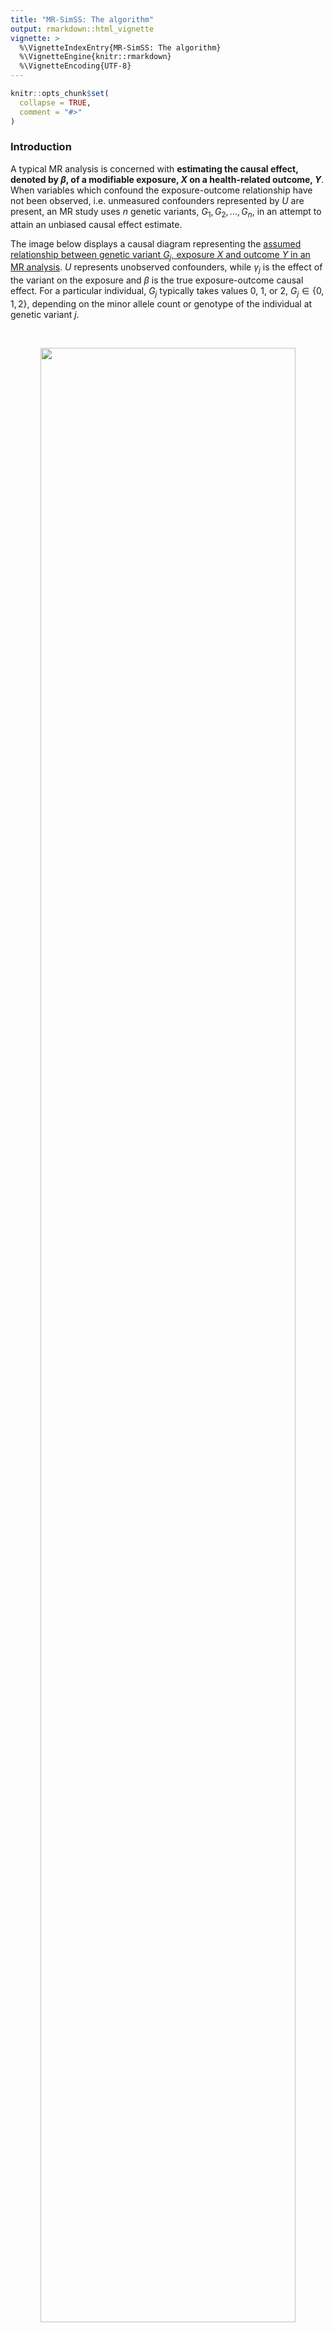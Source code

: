 ```yaml
---
title: "MR-SimSS: The algorithm"
output: rmarkdown::html_vignette
vignette: >
  %\VignetteIndexEntry{MR-SimSS: The algorithm}
  %\VignetteEngine{knitr::rmarkdown}
  %\VignetteEncoding{UTF-8}
---
```


```r
knitr::opts_chunk$set(
  collapse = TRUE,
  comment = "#>"
)
```



### Introduction

A typical MR analysis is concerned with **estimating the causal effect, denoted by $\beta$, of a modifiable exposure, $X$ on a health-related outcome, $Y$**. When variables which confound the exposure-outcome relationship have not been observed, i.e. unmeasured confounders represented by $U$ are present, an MR study uses $n$ genetic variants, $G_1, G_2, \dots, G_n$, in an attempt to attain an unbiased causal effect estimate. 

The image below displays a causal diagram representing the <u> assumed relationship between genetic variant $G_j$, exposure $X$ and outcome $Y$ in an MR analysis</u>. $U$ represents unobserved confounders, while $\gamma_j$ is the effect of the variant on the exposure and $\beta$ is the true exposure-outcome causal effect.  For a particular individual, $G_j$ typically takes values 0, 1, or 2, $G_j \in \{0,1,2\}$,
depending on the minor allele count or genotype of the individual at genetic variant $j$.


<br>

<p align="center">
<a href="https://github.com/amandaforde/winnerscurse_sims/blob/main/causal_diagram.jpg?raw=true"> 
<img src="https://github.com/amandaforde/winnerscurse_sims/blob/main/causal_diagram.jpg?raw=true" width="90%">
</a>
</p>

<br>



[$\star$]{style="color: darkblue;"} **Note:** A table is included at the bottom of the page ([here](https://amandaforde.github.io/mr.simss/articles/MR-SimSS-algorithm.html#notation)) detailing all notation used in this vignette. 


Here, the focus is on **summary-level MR**, a form of MR in which the analysis is conducted with summary statistics that have been generated using two large non-overlapping, or partially overlapping, exposure and outcome data sets. These summary statistics typically take the form of variant-exposure association estimates, variant-outcome association estimates and their corresponding standard errors, i.e. $\left( \widehat{\gamma_j}, \widehat{\sigma_{X_j}}\right)$ and $\left( \widehat{\Gamma_j}, \widehat{\sigma_{Y_j}}\right)$ for each genetic variant $j = 1, \dots, n$. To be more specific, the exposure data is used to regress $X$ on each $G_j$, $j = 1, \dots, n$, independently, yielding regression coefficients, $\widehat{\gamma_j}$ and standard errors, $\widehat{\sigma_{X_j}}$ in the process. In a similar manner, the regression coefficients, $\widehat{\Gamma_j}$  and standard errors,  $\widehat{\sigma_{Y_j}}$  are generated by regressing $Y$ on each $G_j$ separately in the outcome data set.


[$\star$]{style="color: darkblue;"} <span style="color:darkgreen;">**Potential sample overlap is permitted**</span> between the two data sets and therefore, it is <u>not assumed that $\widehat{\gamma_j}$ and $\widehat{\Gamma_j}$ are independent</u> for each genetic variant $j$, i.e. it is possible that $\text{cov}\left( \widehat{\gamma_j}, \widehat{\Gamma_j} \right) \neq 0$.


### Intuition for MR-SimSS framework


The intuition for MR-SimSS stems from a solution to *Winner’s Curse* that could be implemented when individual-level data is available. 


#### <span style="color:darkblue;"> Individual-level: </span>


In this setting, we first suppose that we have individual-level data, i.e. genotype information, exposure measurements and/or outcome measurements, for a total of $N$ participants of the form $\{\textbf{G}, \textbf{X}, \textbf{Y}\}$. Here, $\textbf{G}$ represents the matrix of genotype information for each genetic variant and participant, i.e. $\textbf{G} = \{ \textbf{G}_1, \dots, \textbf{G}_{N} \} \in \mathbb{R}^{N \times n}$, where $\textbf{G}_{j} = \left[ G_{{1_j}}, \dots,G_{N_j}\right]^T$ contains the genotype information for the $j$th variant, and $\textbf{X} = \left[ X_1, \dots, X_{N} \right]^T$ is the vector of measured exposures. Similarly, $\textbf{Y} = \left[ Y_1, \dots, Y_{N} \right]^T$ is the vector of outcome values. It is possible that the vectors $\mathbf{X}$ and $\mathbf{Y}$ may have several missing values, as there may only be exposure or outcome values, but not both, available for certain individuals. We let $N_\text{overlap}$ denote the number of overlapping individuals, those who have measured values for both outcome and exposure. The proportion of sample overlap, $\frac{N_\text{overlap}}{N}$, can range from 0 to 1, i.e. no overlap to full overlap. 




[$\star$]{style="color: darkblue;"} **Eliminating** ***Winner's Curse***:

If this full data set $\{\mathbf{G},\mathbf{X},\mathbf{Y}\}$ were available, in order to avoid *Winner’s Curse*, we could first **randomly split it into two subsets**, with approximately $\pi N$ and $(1−\pi)N$ individuals in each set, respectively. Following this splitting, an exposure GWAS could be performed using the individual-level data in the first fraction or subset with $\pi N$ individuals, $\{\mathbf{G}_\pi,\mathbf{X}_\pi,\mathbf{Y}_\pi \}$, yielding <u> variant-exposure association estimates, $\widehat{\gamma_{\pi_j}}$for each variant</u>  $j = 1, \dots,n$. These estimated associations could then be used for the <u>sole purpose of selecting genetic instruments</u>. This would ensure that *Winner’s Curse* is avoided as the other independent subset, $\{\mathbf{G}_{1-\pi},\mathbf{X}_{1-\pi},\mathbf{Y}_{1-\pi}\}$, would be used to 
perform an exposure and outcome GWAS, generating variant-exposure, $\widehat{\gamma_{{1-\pi}_j}}$, and variant-outcome association estimates, $\widehat{\Gamma_{{1-\pi}_j}}$, for the MR study. This process is depicted in the figure below. 


<br>

<p align="center">
<a href="https://github.com/amandaforde/winnerscurse_sims/blob/main/individual_1.jpg?raw=true"> 
<img src="https://github.com/amandaforde/winnerscurse_sims/blob/main/individual_1.jpg?raw=true" width="90%">
</a>
</p>

<br>


[$\star$]{style="color: darkblue;"} **Weak instrument bias**:

Recall from the first vignette, ["Winner's Curse and weak instrument bias in MR"](https://amandaforde.github.io/mr.simss/articles/wc_wib.html), that if the variant-exposure and variant-outcome association estimates used in the MR analysis are derived from a single sample or two largely overlapping samples and if several weak instruments are incorporated, then bias towards the confounded observational association will be introduced into the MR causal effect estimate. When individual-level data is available, a potential solution to this as well as *Winner's Curse*, would be to consider **splitting the $1- \pi$ fraction into two fractions, $p$ and $1-p$**. As illustrated in the image below, the dataset $\{\mathbf{G}_{(1-\pi)(p)},\mathbf{X}_{(1-\pi)(p)},\mathbf{Y}_{(1-\pi)(p)}\}$ could be used to perform an exposure GWAS and supply variant-exposure association estimates, $\widehat{\gamma_{{(1-\pi)(p)}_j}}$, while an outcome GWAS could be conducted with $\{\mathbf{G}_{(1-\pi)(1-p)},\mathbf{X}_{(1-\pi)(1-p)},\mathbf{Y}_{(1-\pi)(1-p)}\}$, giving variant-outcome association estimates, $\widehat{\Gamma_{{(1-\pi)(1-p)}_j}}$. A suitable two-sample summary-level MR method could then be applied to the resulting summary statistics: $\{ \widehat{\gamma_{{(1-\pi)(p)}_j}}, \widehat{\Gamma_{{(1-\pi)(1-p)}_j}} \}$. 




<br>

<p align="center">
<a href="https://github.com/amandaforde/winnerscurse_sims/blob/main/individual_2.jpg?raw=true"> 
<img src="https://github.com/amandaforde/winnerscurse_sims/blob/main/individual_2.jpg?raw=true" width="100%">
</a>
</p>

<br>



Unfortunately, this splitting process, such as the one illustrated above, results in a <u>great loss in sample size, and hence power</u>. However, a reduction in the variability of the resulting MR causal effect estimate can be acquired by **repeating the random splitting and performing GWASs in each subset many, many times**, and then, averaging over the causal effect estimates obtained on each iteration. 

However, this is **not a very feasible solution**, as in addition to <u>requiring individual-level data</u>, a major limitation of this approach is its <u>severe computational demands</u>, in terms of both run time and memory usage.

<br>

[$\star$]{style="color: darkblue;"} **MR-SimSS seeks to imitate this repeated sample splitting process, using only GWAS summary statistics.**



### How does MR-SimSS work?

Firstly, MR-SimSS works with summary-level data. Thus, it assumes that an exposure and outcome GWAS have been performed, providing variant-exposure and variant-outcome association estimates, $\{\widehat{\gamma_{j}}, \widehat{\Gamma_j}\}$, in which there may be a number of overlapping individuals between the two GWASs, $N_\text{overlap}$. As MR-SimSS has been constructed with the intention to imitate the above repeated sample splitting, it first considers splitting the dataset into two fractions, $\pi$ and $1-\pi$, and simulates values for the association estimates in the first fraction, $\{\widehat{\gamma_{{\pi}_j}}, \widehat{\Gamma_{{\pi}_j}}\}$, conditional on those in the full dataset, $\{\widehat{\gamma_{j}}, \widehat{\Gamma_j}\}$. Thus, the first step of MR-SimSS involves simulating values for $\{\widehat{\gamma_{{\pi}_j}}, \widehat{\Gamma_{{\pi}_j}}\}$, using the asymptotic conditional distribution of .... For genetic variant $j$, the following formula for the asymptotic conditional distribution has been derived: 



Here, $\rho$ represents the correlation between the exposure and the outcome, $\rho = \text{cor}(X,Y)$, which may differ from $\beta$, the true exposure-outcome causal effect, due to confounding. See the vignette ['Deriving
MR-SimSS'](https://amandaforde.github.io/mr.simss/articles/derive-MR-SimSS.html) for a detailed outline of the derivation of this asymptotic distribution. 

The corresponding estimated standard errors in the first fraction, $\{ \widehat{\sigma_{X_{\pi,j}}},\widehat{\sigma_{Y_{\pi,j}}}\}$ can be obtained by approximating then with $\sigma_{X_{\pi,j}} \sim \sqrt{\frac{1}{\pi}} \cdot \widehat{\sigma_{X_{j}}}$ and $\sigma_{Y_{\pi,j}} \sim \sqrt{\frac{1}{\pi}} \cdot \widehat{\sigma_{Y_{j}}}$, respectively. 


The genetic instruments are then selected according to their z-statistics, $z_{X_{\pi,j}} = \frac{\widehat{\gamma_{\pi_j}}}{\widehat{\sigma_{X_{\pi,j}}}}, j=1, \dots, n$ in this fraction, i.e. genetic variants are chosen to be incorporated into the  MR analysis which have corresponding p-values less than the genome-wide significance threshold of $5 \times 10^{-8}$. For each genetic variant, the association estimates that would have been obtained if GWASs were conducted in the second fraction, $1−\pi$, can be generated using $\widehat{\gamma_j} \approx \pi\widehat{\gamma_{\pi_j}} + (1-\pi)\widehat{\gamma_{{(1-\pi)}_j}}$ and $\widehat{\Gamma_j} \approx \pi\widehat{\Gamma_{\pi_j}} + (1-\pi)\widehat{\Gamma_{{(1-\pi)}_j}}$. Note that these relationships hold due to the asymptotic linearity of maximum likelihood estimates but therefore, are only approximate to order 1/N. The estimated variant-exposure and variant-outcome associations and corresponding standard errors in the $1-\pi$ fraction are obtained as:


We first considered a 2-split approach in which the estimated associations and standard errors from the above equation were then inputted into a summary-level MR method of choice, such as the IVW method.


<br>

<p align="center">
<a href="https://github.com/amandaforde/winnerscurse_sims/blob/main/summary_1.jpg?raw=true"> 
<img src="https://github.com/amandaforde/winnerscurse_sims/blob/main/summary_1.jpg?raw=true" width="100%">
</a>
</p>

<br>


However, we recognised that this could induce a notable amount of weak instrument bias in the direction of the confounded observational association between the exposure and the outcome if there existed a large degree of overlap between the sample sets used in the exposure and outcome GWASs. Therefore, we also propose a 3-split approach which in addition to eliminating Winner’s Curse bias, can only result in weak instrument bias towards the null, irrespective of the proportion of sample overlap. With the 3-split approach, we imagine as if we go on to split the individual-level data in the $1-\pi$ fraction into two fractions, $p$ and $1− p$, and perform an exposure GWAS in the $p$ fraction and an outcome GWAS in the $1− p$ fraction.

Our method imitates this idea by simulating values for the estimated variant-exposure and variant-outcome associations, $\{\widehat{\gamma_{{(1-\pi)p}_j}}, \widehat{\Gamma_{{(1-\pi)p}_j}}\}$, respectively, conditional on the generated association estimates in the $1-\pi$ fraction, $\{\widehat{\gamma_{{(1-\pi)}_j}}, \widehat{\Gamma_{{(1-\pi)}_j}}\}$. The asymptotic conditional distribution of .... takes a similar format to and an expression for it can be found in the vignette ['Deriving
MR-SimSS'](https://amandaforde.github.io/mr.simss/articles/derive-MR-SimSS.html). 



Using the asymptotic linearity of maximum likelihood estimates, $\widehat{\Gamma_{{(1-\pi)(1-p)}_j}}$ is obtained using $\widehat{\Gamma_{{(1-\pi)(1-p)}_j}} \approx \frac{\widehat{\Gamma_{{(1-\pi)}_j}}-p\widehat{\Gamma_{{(1-\pi)p}_j}}}{1-p}$. In addition, the estimated standard errors, $\widehat{\sigma_{X_{(1-\pi)p,j}}}$ and  $\widehat{\sigma_{X_{(1-\pi)(1-p),j}}}$ can be approximated by ..., respectively.


Therefore, the values  for each variant $j=1, \dots, n_{\text{sig}}$ in which all genetic variants $j=1, \dots, n_{\text{sig}}$ have been selected in the first $\pi$ fraction, i.e. satisfy the condition..., are
inputted into the MR method of choice. 








<br>

<p align="center">
<a href="https://github.com/amandaforde/winnerscurse_sims/blob/main/summary_2.jpg?raw=true"> 
<img src="https://github.com/amandaforde/winnerscurse_sims/blob/main/summary_2.jpg?raw=true" width="100%">
</a>
</p>

<br>



In order to reduce the variability in the final MR-SimSS causal effect estimate and ensure its stability, we suggest repeating this simulated sample splitting process many times, at least $N_\text{iter} = 1,000$ iterations.

 

The final overall estimate for $\hat\beta$, the exposure-outcome causal effect, is then equivalent to the average of the estimates generated by each iteration of the process.


An estimate of the causal effect obtained at iteration $k$ of the simulated sample splitting process can be denoted by $\hat\beta^{(k)}$. For example, we could have $\hat\beta^{(k)} = \hat\beta^{(k)}_{\text{IVW}}$ or $\hat\beta^{(k)} = \hat\beta^{(k)}_{\text{RAPS}}$, dependent on which summary-level MR method is employed. The final estimate for the causal effect supplied by MR-SimSS is then denoted by $\overline{\hat\beta} = \frac{1}{N_{\text{iter}}} \sum_{k=1}^{N_{\text{iter}}} \hat\beta^{(k)}$, the average
of the estimates obtained at each iteration.

A suitable value for $\text{se}(\overline{\hat\beta})$, the standard error of the MR-SimSS causal effect estimate, can be obtained using the following expression:

$$\text{se}(\overline{\hat\beta}) = \sqrt{\frac{\sum_{k=1}^{N_{\text{iter}}} \left[ \left( \text{se}\left( \hat\beta^{(k)} \right)\right)^2 \right] - \sum_{k=1}^{N_{\text{iter}}} \left[ \hat\beta^{(k)} - \overline{\hat\beta}\right]^2}{N_\text{iter}}}$$ 
Note that $\text{se}\left(\hat\beta^{(k)}\right)$ is the standard error of the causal effect estimate at iteration $k$, which is typically provided by the summary-level MR method of choice. 

<br>

[$\star$]{style="color: darkblue;"} **Note:** The asymptotic conditional distribution equation suggests that in order to implement MR-SimSS, if the number of overlapping samples involved in the exposure and outcome GWASs, $N_\text{overlap}$, is known to differ from zero, $N_\text{overlap} \neq 0$, then this number $N_\text{overlap}$ as well as the correlation between the exposure and outcome, $\rho$, must be provided. In general, $N_\text{overlap}$ may be known, especially if the GWASs have been performed on a single fully overlapping sample, and an estimate for $\rho$ could be obtained from the literature. However, if neither $N_\text{overlap}$ nor an estimate for $\rho$ can be supplied, an alternative strategy is provided [here]() which seeks to estimate a value for $\lambda = \frac{N_\text{overlap}\rho}{\sqrt{N_X N_Y}}$, using only the available **summary-level data of the genome-wide set of genetic variants** i.e. $\{ \widehat{\gamma_j}, \widehat{\sigma_{X_j}}, \widehat{\Gamma_j}, \widehat{\sigma_{Y_j}}\}$. 

<br>

[$\star$]{style="color: darkblue;"} **Note:** It is mentioned that several iterations of our approach, ideally $N_{\text{iter}} \approx 1000$ iterations, is required in order to ensure a stable causal effect estimate. Unfortunately, repeatedly simulating values for $\{\gamma_{\pi_j}, \Gamma_{\pi_j}\}$ and $\{\gamma_{{(1-\pi)p}_j}, \Gamma_{{(1-\pi)p}_j}\}$ for SNPs $j = 1, \dots ,N$ several times can make MR-SimSS a computationally intensive process, especially in comparison with other summary-level MR methods. Recognising that irrespective of the genetic architecture of the exposure, there will likely be many variants which will never be selected across the $N_\text{iter}$ iterations, we therefore establish a subset of genetic variants according to the cumulative sums of their probabilities, $f\left( z_{X_{\pi,j}} > 5.45\right)$. Further details regarding can be found here.




### Assumptions made by MR-SimSS 

As with many statistical methods, the MR-SimSS framework makes <span style="color:darkblue;">**several assumptions**</span>:

<ul>
  <li> Firstly, the genetic association estimates with respect to both exposure and outcome are assumed to be **normally distributed** for each $j \in \{1, \dots, n\}$, i.e. $\widehat{\gamma_j} \sim N\left(\gamma_j, \sigma_{X_j}^2 \right)$ and $\widehat{\Gamma_j} \sim N\left(\Gamma_j, \sigma_{Y_j}^2 \right)$. This normality assumption frequently appears in the MR literature and is considered to be reasonable, based on asymptotic considerations, since <u>estimated associations are obtained from large GWASs</u>. 
  </li> 
  
  <li> It is assumed that the variance ratio $\frac{\sigma_{X_j}^2}{\sigma_{Y_j}^2}$for $j=1, \dots, n$ is both bounded away from zero and infinity. 
  </li>
  
  <li> The set of random variables **$\{\widehat{\gamma_j}, j=1, \dots, n\}$ are assumed to be mutually independent**, while similarly, **$\{\widehat{\Gamma_j}, j=1, \dots, n \}$ are assumed to be mutually independent**. However, $\gamma_j$ and $\Gamma_j$ are not necessarily independent due to participant overlap between the exposure and outcome data sets. To satisfy this assumption regarding independence among variants, a common step in MR studies is to first <u>employ LD pruning or clumping to produce a large set of uncorrelated genetic variants</u>, which the $p$ genetic instruments are then selected from. 
  </li>
  
  <li> The assumption that the **standard deviations $\sigma_{X_j}^2$ and $\sigma_{Y_j}^2$ for $j \in \{1, \dots, n\}$ are known**, is also made here. In fact, most, if not all, MR analyses conducted today assume that $\widehat{\sigma_{X_j}} \approx \sigma_{X_j}$ and $\widehat{\sigma_{Y_j}} \approx \sigma_{Y_j}$. This practice is deemed appropriate by many as large GWAS sample sizes ensure that the <u>variances of the genetic association estimates are computed with a great degree of accuracy</u>.
  
  </li>
  
</ul>












### Notation 



<br>

<p align="center">
<a href="https://github.com/amandaforde/winnerscurse_MR/blob/main/table.jpg?raw=true"> 
<img src="https://github.com/amandaforde/winnerscurse_MR/blob/main/table.jpg?raw=true" width="100%">
</a>
</p>

<br>
